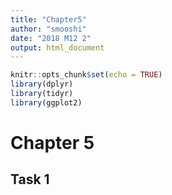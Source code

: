 ```yaml
---
title: "Chapter5"
author: "smooshi"
date: "2018 M12 2"
output: html_document
---
```


```r
knitr::opts_chunk$set(echo = TRUE)
library(dplyr)
library(tidyr)
library(ggplot2)
```

# Chapter 5


## Task 1